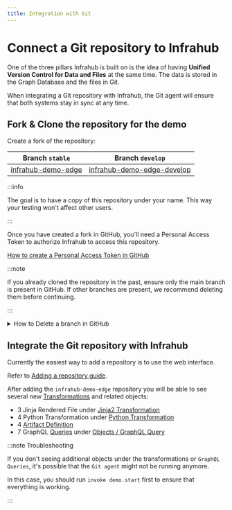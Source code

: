 ```yaml
---
title: Integration with Git
---
```


# Connect a Git repository to Infrahub

One of the three pillars Infrahub is built on is the idea of having **Unified Version Control for Data and Files** at the same time. The data is stored in the Graph Database and the files in Git.

When integrating a Git repository with Infrahub, the Git agent will ensure that both systems stay in sync at any time.

## Fork & Clone the repository for the demo

Create a fork of the repository:

|  Branch `stable` | Branch `develop` |
| --- | --- |
| [infrahub-demo-edge](https://github.com/opsmill/infrahub-demo-edge) | [infrahub-demo-edge-develop](https://github.com/opsmill/infrahub-demo-edge-develop) |

:::info

The goal is to have a copy of this repository under your name. This way your testing won't affect other users.

:::

Once you have created a fork in GitHub, you'll need a Personal Access Token to authorize Infrahub to access this repository.

[How to create a Personal Access Token in GitHub](/guides/repository#personal-access-token)

:::note

If you already cloned the repository in the past, ensure only the main branch is present in GitHub.
If other branches are present, we recommend deleting them before continuing.

:::

<details>
  <summary>How to Delete a branch in GitHub</summary>

  1. Select the name of the active branch in the top left corner (usually main)
  2. Select `View All Branches` at the bottom of the popup
  3. Delete all branches but the branch `main`, with the trash icon on the right of the screen

  ![View all Branches](../../media/github_view_all_branches.png)

</details>

## Integrate the Git repository with Infrahub

Currently the easiest way to add a repository is to use the web interface.

Refer to [Adding a repository guide](/guides/repository).

After adding the `infrahub-demo-edge` repository you will be able to see several new [Transformations](/topics/transformation) and related objects:

- 3 Jinja Rendered File under [Jinja2 Transformation](http://localhost:8000/objects/CoreTransformJinja2/)
- 4 Python Transformation under [Python Transformation](http://localhost:8000/objects/CoreTransformPython)
- 4 [Artifact Definition](http://localhost:8000/objects/CoreArtifactDefinition)
- 7 GraphQL [Queries](/topics/graphql) under [Objects / GraphQL Query](http://localhost:8000/objects/GraphQLQuery/)

:::note Troubleshooting

If you don't seeing additional objects under the transformations or `GraphQL Queries`, it's possible that the `Git agent` might not be running anymore.

In this case, you should run `invoke demo.start` first to ensure that everything is working.

:::
